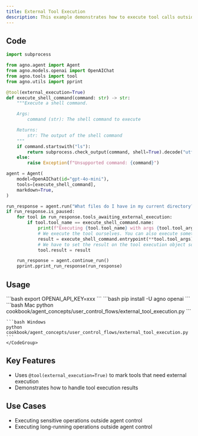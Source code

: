 ```yaml
---
title: External Tool Execution
description: This example demonstrates how to execute tool calls outside of the agent's control, allowing for custom execution logic and security measures.
---
```


## Code

```python cookbook/agent_concepts/user_control_flows/external_tool_execution.py
import subprocess

from agno.agent import Agent
from agno.models.openai import OpenAIChat
from agno.tools import tool
from agno.utils import pprint

@tool(external_execution=True)
def execute_shell_command(command: str) -> str:
    """Execute a shell command.

    Args:
        command (str): The shell command to execute

    Returns:
        str: The output of the shell command
    """
    if command.startswith("ls"):
        return subprocess.check_output(command, shell=True).decode("utf-8")
    else:
        raise Exception(f"Unsupported command: {command}")

agent = Agent(
    model=OpenAIChat(id="gpt-4o-mini"),
    tools=[execute_shell_command],
    markdown=True,
)

run_response = agent.run("What files do I have in my current directory?")
if run_response.is_paused:
    for tool in run_response.tools_awaiting_external_execution:
        if tool.tool_name == execute_shell_command.name:
            print(f"Executing {tool.tool_name} with args {tool.tool_args} externally")
            # We execute the tool ourselves. You can also execute something completely external here.
            result = execute_shell_command.entrypoint(**tool.tool_args)
            # We have to set the result on the tool execution object so that the agent can continue
            tool.result = result

    run_response = agent.continue_run()
    pprint.pprint_run_response(run_response)
```

## Usage

<Steps>
  <Snippet file="create-venv-step.mdx" />

  <Step title="Set your API key">
    ```bash
    export OPENAI_API_KEY=xxx
    ```
  </Step>

  <Step title="Install libraries">
    ```bash
    pip install -U agno openai
    ```
  </Step>

  <Step title="Run Example">
    <CodeGroup>
    ```bash Mac
    python cookbook/agent_concepts/user_control_flows/external_tool_execution.py
    ```

    ```bash Windows
    python cookbook/agent_concepts/user_control_flows/external_tool_execution.py
    ```
    </CodeGroup>
  </Step>
</Steps>

## Key Features

- Uses `@tool(external_execution=True)` to mark tools that need external execution
- Demonstrates how to handle tool execution results

## Use Cases

- Executing sensitive operations outside agent control
- Executing long-running operations outside agent control
